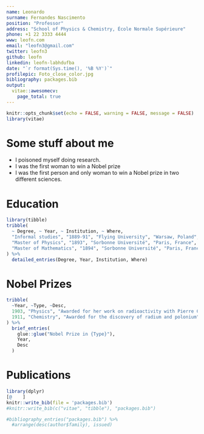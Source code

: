 ```yaml
---
name: Leonardo
surname: Fernandes Nascimento
position: "Professor"
address: "School of Physics & Chemistry, École Normale Supérieure"
phone: +1 22 3333 4444
www: leofn.com
email: "leofn3@gmail.com"
twitter: leofn3
github: leofn
linkedin: leofn-labhdufba
date: "`r format(Sys.time(), '%B %Y')`"
profilepic: Foto_close_color.jpg
bibliography: packages.bib
output: 
  vitae::awesomecv:
    page_total: true
---
```


```r
knitr::opts_chunk$set(echo = FALSE, warning = FALSE, message = FALSE)
library(vitae)
```

# Some stuff about me

 * I poisoned myself doing research.
 * I was the first woman to win a Nobel prize
 * I was the first person and only woman to win a Nobel prize in two different sciences.

# Education

```r
library(tibble)
tribble(
  ~ Degree, ~ Year, ~ Institution, ~ Where,
  "Informal studies", "1889-91", "Flying University", "Warsaw, Poland",
  "Master of Physics", "1893", "Sorbonne Université", "Paris, France",
  "Master of Mathematics", "1894", "Sorbonne Université", "Paris, France"
) %>% 
  detailed_entries(Degree, Year, Institution, Where)
```

# Nobel Prizes

```r
tribble(
  ~Year, ~Type, ~Desc,
  1903, "Physics", "Awarded for her work on radioactivity with Pierre Curie and Henri Becquerel",
  1911, "Chemistry", "Awarded for the discovery of radium and polonium"
) %>% 
  brief_entries(
    glue::glue("Nobel Prize in {Type}"),
    Year, 
    Desc
  )
```

# Publications

```r
library(dplyr)
[@    ]
knitr::write_bib(file = 'packages.bib')
#knitr::write_bib(c("vitae", "tibble"), "packages.bib")

#bibliography_entries("packages.bib") %>%
  #arrange(desc(author$family), issued)
```

